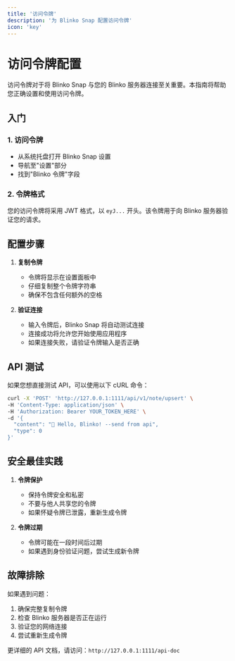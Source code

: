 ```yaml
---
title: '访问令牌'
description: '为 Blinko Snap 配置访问令牌'
icon: 'key'
---
```


# 访问令牌配置

访问令牌对于将 Blinko Snap 与您的 Blinko 服务器连接至关重要。本指南将帮助您正确设置和使用访问令牌。

## 入门

### 1. 访问令牌
- 从系统托盘打开 Blinko Snap 设置
- 导航至"设置"部分
- 找到"Blinko 令牌"字段

### 2. 令牌格式
您的访问令牌将采用 JWT 格式，以 `eyJ...` 开头。该令牌用于向 Blinko 服务器验证您的请求。

## 配置步骤

1. **复制令牌**
   - 令牌将显示在设置面板中
   - 仔细复制整个令牌字符串
   - 确保不包含任何额外的空格

2. **验证连接**
   - 输入令牌后，Blinko Snap 将自动测试连接
   - 连接成功将允许您开始使用应用程序
   - 如果连接失败，请验证令牌输入是否正确

## API 测试

如果您想直接测试 API，可以使用以下 cURL 命令：

```bash
curl -X 'POST' 'http://127.0.0.1:1111/api/v1/note/upsert' \
-H 'Content-Type: application/json' \
-H 'Authorization: Bearer YOUR_TOKEN_HERE' \
-d '{
  "content": "🎉 Hello, Blinko! --send from api",
  "type": 0
}'
```

## 安全最佳实践

1. **令牌保护**
   - 保持令牌安全和私密
   - 不要与他人共享您的令牌
   - 如果怀疑令牌已泄露，重新生成令牌

2. **令牌过期**
   - 令牌可能在一段时间后过期
   - 如果遇到身份验证问题，尝试生成新令牌

## 故障排除

如果遇到问题：
1. 确保完整复制令牌
2. 检查 Blinko 服务器是否正在运行
3. 验证您的网络连接
4. 尝试重新生成令牌

更详细的 API 文档，请访问：`http://127.0.0.1:1111/api-doc`
